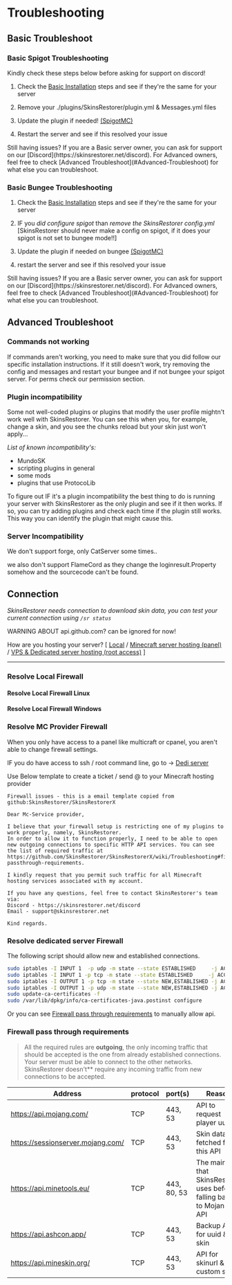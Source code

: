 
# Troubleshooting

## Basic Troubleshoot

### Basic Spigot Troubleshooting

<Callout type="info" emoji="ℹ️">
    Kindly check these steps below before asking for support on discord!
</Callout>

1. Check
the [Basic Installation](https://github.com/SkinsRestorer/SkinsRestorerX/wiki/Installing-SkinsRestorer#basic-installation)
steps and see if they're the same for your server

2. Remove your ./plugins/SkinsRestorer/plugin.yml & Messages.yml files

3. Update the plugin if needed! [(SpigotMC)](https://spigotmc.org/resources/2124/)

4. Restart the server and see if this resolved your issue

<Callout type="info" emoji="ℹ️">
    Still having issues?
    If you are a Basic server owner, you can ask for support on our [Discord](https://skinsrestorer.net/discord).
    For Advanced owners, feel free to check [Advanced Troubleshoot](#Advanced-Troubleshoot) for what else you can
    troubleshoot.
</Callout>

### Basic Bungee Troubleshooting

1. Check
the [Basic Installation](https://github.com/SkinsRestorer/SkinsRestorerX/wiki/Installing-SkinsRestorer#installing-Bungee)
steps and see if they're the same for your server

2. IF you *did configure spigot* than *remove the SkinsRestorer config.yml*
[SkinsRestorer should never make a config on spigot, if it does your spigot is not set to bungee mode!!]

3. Update the plugin if needed on bungee [(SpigotMC)](https://spigotmc.org/resources/skinsrestorer.2124/)

4. restart the server and see if this resolved your issue

<Callout type="info" emoji="ℹ️">
    Still having issues?
    If you are a Basic server owner, you can ask for support on our [Discord](https://skinsrestorer.net/discord).
    For Advanced owners, feel free to check [Advanced Troubleshoot](#Advanced-Troubleshoot) for what else you can
    troubleshoot.
</Callout>

## Advanced Troubleshoot

### Commands not working

If commands aren't working, you need to make sure that you did follow our specific installation instructions. If it
still doesn't work, try removing the config and messages and restart your bungee and if not bungee your spigot server.
For perms check our permission section.

### Plugin incompatibility

Some not well-coded plugins or plugins that modify the user profile mightn't work well with SkinsRestorer.
You can see this when you, for example, change a skin, and you see the chunks reload but your skin just won't apply...

*List of known incompatibility's:*

- MundoSK
- scripting plugins in general
- some mods
- plugins that use ProtocoLib

To figure out IF it's a plugin incompatibility the best thing to do is running your server with SkinsRestorer as the only plugin
and see if it then works.
If so, you can try adding plugins and check each time if the plugin still works.
This way you
can identify the plugin that might cause this.

### Server Incompatibility

We don't support forge, only CatServer some times..

we also don't support FlameCord as they change the loginresult.Property somehow and the sourcecode can't be found.

## Connection

*SkinsRestorer needs connection to download skin data, you can test your current connection using `/sr status`*

<Callout type="warning" emoji="⚠️">
    WARNING ABOUT api.github.com? can be ignored for now!
</Callout>

How are you hosting your server?
[ [Local](#resolve-local-firewall) / [Minecraft server hosting (panel)](#resolve-mc-provider-firewall) / [VPS & Dedicated server hosting (root access)](#resolve-dedi-server-firewall) ]
***

### Resolve Local Firewall

#### Resolve Local Firewall Linux

#### Resolve Local Firewall Windows

### Resolve MC Provider Firewall

When you only have access to a panel like multicraft or cpanel, you aren't able to change firewall settings.

IF you do have access to ssh / root command line, go to -> [Dedi server](#resolve-dedi-server-firewall)

Use Below template to create a ticket / send @ to your Minecraft hosting provider

```text
Firewall issues - this is a email template copied from github:SkinsRestorer/SkinsRestorerX

Dear Mc-Service provider,

I believe that your firewall setup is restricting one of my plugins to work properly, namely, SkinsRestorer.
In order to allow it to function properly, I need to be able to open new outgoing connections to specific HTTP API services. You can see the list of required traffic at https://github.com/SkinsRestorer/SkinsRestorerX/wiki/Troubleshooting#firewall-passthrough-requirements.

I kindly request that you permit such traffic for all Minecraft hosting services associated with my account.

If you have any questions, feel free to contact SkinsRestorer's team via:
Discord - https://skinsrestorer.net/discord
Email - support@skinsrestorer.net

Kind regards.
```

### Resolve dedicated server Firewall

The following script should allow new and established connections.

```bash
sudo iptables -I INPUT 1  -p udp -m state --state ESTABLISHED     -j ACCEPT
sudo iptables -I INPUT 1 -p tcp -m state --state ESTABLISHED     -j ACCEPT
sudo iptables -I OUTPUT 1 -p tcp -m state --state NEW,ESTABLISHED -j ACCEPT
sudo iptables -I OUTPUT 1 -p udp -m state --state NEW,ESTABLISHED -j ACCEPT
sudo update-ca-certificates -f
sudo /var/lib/dpkg/info/ca-certificates-java.postinst configure
```

Or you can see [Firewall pass through requirements](#firewall-pass-through-requirements) to manually allow api.

### Firewall pass through requirements

> All the required rules are **outgoing**, the only incoming traffic that should be accepted is the one from already
> established connections. Your server must be able to connect to the other networks. SkinsRestorer doesn't** require
> any incoming traffic from new connections to be accepted.

| Address                           | protocol | port(s)     | Reason                                                                   |
|-----------------------------------|----------|-------------|--------------------------------------------------------------------------|
| https://api.mojang.com/           | TCP      | 443, 53     | API to request player uuid                                               |
| https://sessionserver.mojang.com/ | TCP      | 443, 53     | Skin data is fetched from this API                                       |
| https://api.minetools.eu/         | TCP      | 443, 80, 53 | The main API that SkinsRestorer uses before falling back to Mojang's API |
| https://api.ashcon.app/           | TCP      | 443, 53     | Backup API for uuid & skin                                               |
| https://api.mineskin.org/         | TCP      | 443, 53     | API for skinurl & custom skins.                                          |
